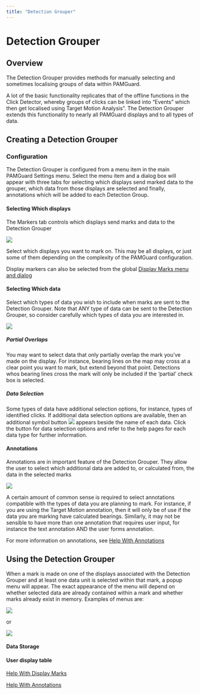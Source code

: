 ```yaml
---
title: "Detection Grouper"
---
```

Detection Grouper
=================

Overview
--------

The Detection Grouper provides methods for manually selecting and sometimes localising groups of data within PAMGuard.

A lot of the basic functionality replicates that of the offline functions in the Click Detector, whereby groups of clicks can be linked into "Events" which then get localised using Target Motion Analysis". The Detection Grouper extends this functionality to nearly all PAMGuard displays and to all types of data.

Creating a Detection Grouper
----------------------------

### Configuration

The Detection Grouper is configured from a menu item in the main PAMGuard Settings menu. Select the menu item and a dialog box will appear with three tabs for selecting which displays send marked data to the grouper, which data from those displays are selected and finally, annotations which will be added to each Detection Group.

#### Selecting Which displays

The Markers tab controls which displays send marks and data to the Detection Grouper

  

![](./images/dgmarks.png)

  

Select which displays you want to mark on. This may be all displays, or just some of them depending on the complexity of the PAMGuard configuration.

Display markers can also be selected from the global [Display Marks menu and dialog](../../../displays/displaymarks/docs/displaymarks.html)

#### Selecting Which data

Select which types of data you wish to include when marks are sent to the Detection Grouper. Note that ANY type of data can be sent to the Detection Grouper, so consider carefully which types of data you are interested in.

  

![](./images/dgdata.png)

  

##### Partial Overlaps

You may want to select data that only partially overlap the mark you've made on the display. For instance, bearing lines on the map may cross at a clear point you want to mark, but extend beyond that point. Detections whos bearing lines cross the mark will only be included if the 'partial' check box is selected.

##### Data Selection

Some types of data have additional selection options, for instance, types of identified clicks. If additional data selection options are available, then an additional symbol button ![](./images/SettingsButtonSmall2.png) appears beside the name of each data. Click the button for data selection options and refer to the help pages for each data type for further information.

#### Annotations

Annotations are in important feature of the Detection Grouper. They allow the user to select which additional data are added to, or calculated from, the data in the selected marks

  

![](./images/dgannotations.png)

  

A certain amount of common sense is required to select annotations compatible with the types of data you are planning to mark. For instance, if you are using the Target Motion annotation, then it will only be of use if the data you are marking have calculated bearings. Similarly, it may not be sensible to have more than one annotation that requires user input, for instance the text annotation AND the user forms annotation.

For more information on annotations, see [Help With Annotations](../../../overview/annotations/docs/annotations.html)

Using the Detection Grouper
---------------------------

When a mark is made on one of the displays associated with the Detection Grouper and at least one data unit is selected within that mark, a popup menu will appear. The exact appearance of the menu will depend on whether selected data are already contained within a mark and whether marks already exist in memory. Examples of menus are:

  
![](./images/dgmenu1.png)

or

![](./images/dgmenu2.png)  

#### Data Storage

#### User display table

[Help With Display Marks](../../../displays/displaymarks/docs/displaymarks.html)

[Help With Annotations](../../../overview/annotations/docs/annotations.html)

